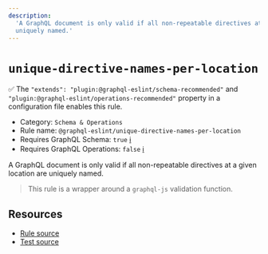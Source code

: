 ```yaml
---
description:
  'A GraphQL document is only valid if all non-repeatable directives at a given location are
  uniquely named.'
---
```


# `unique-directive-names-per-location`

✅ The `"extends": "plugin:@graphql-eslint/schema-recommended"` and
`"plugin:@graphql-eslint/operations-recommended"` property in a configuration file enables this
rule.

- Category: `Schema & Operations`
- Rule name: `@graphql-eslint/unique-directive-names-per-location`
- Requires GraphQL Schema: `true`
  [ℹ️](/docs/getting-started#extended-linting-rules-with-graphql-schema)
- Requires GraphQL Operations: `false`
  [ℹ️](/docs/getting-started#extended-linting-rules-with-siblings-operations)

A GraphQL document is only valid if all non-repeatable directives at a given location are uniquely
named.

> This rule is a wrapper around a `graphql-js` validation function.

## Resources

- [Rule source](https://github.com/graphql/graphql-js/blob/main/src/validation/rules/UniqueDirectivesPerLocationRule.ts)
- [Test source](https://github.com/graphql/graphql-js/tree/main/src/validation/__tests__/UniqueDirectivesPerLocationRule-test.ts)
